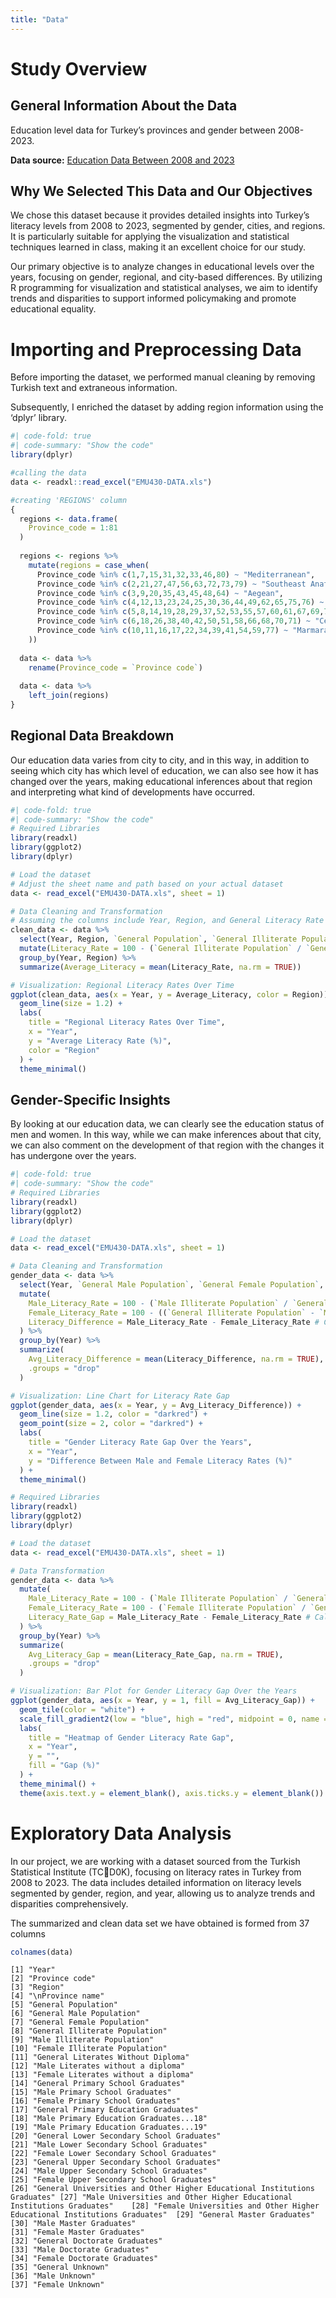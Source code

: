 ```yaml
---
title: "Data"
---
```


# **Study Overview**

## General Information About the Data

Education level data for Turkey's provinces and gender between 2008-2023.

**Data source:** [Education Data Between 2008 and 2023](https://data.tuik.gov.tr/Bulten/Index?p=Ulusal-Egitim-Istatistikleri-2023-53444#:~:text=Okuma%20yazma%20bilen%20oran%C4%B1%20%97,99%2C2'ye%20y%C3%BCkseldi.){.download-button}

## Why We Selected This Data and Our Objectives

We chose this dataset because it provides detailed insights into Turkey's literacy levels from 2008 to 2023, segmented by gender, cities, and regions. It is particularly suitable for applying the visualization and statistical techniques learned in class, making it an excellent choice for our study.

Our primary objective is to analyze changes in educational levels over the years, focusing on gender, regional, and city-based differences. By utilizing R programming for visualization and statistical analyses, we aim to identify trends and disparities to support informed policymaking and promote educational equality.

# Importing and Preprocessing Data

Before importing the dataset, we performed manual cleaning by removing Turkish text and extraneous information.

Subsequently, I enriched the dataset by adding region information using the 'dplyr' library.

```r
#| code-fold: true
#| code-summary: "Show the code"
library(dplyr)

#calling the data
data <- readxl::read_excel("EMU430-DATA.xls")

#creating 'REGIONS' column
{
  regions <- data.frame(
    Province_code = 1:81
  )
  
  regions <- regions %>% 
    mutate(regions = case_when(
      Province_code %in% c(1,7,15,31,32,33,46,80) ~ "Mediterranean",
      Province_code %in% c(2,21,27,47,56,63,72,73,79) ~ "Southeast Anatolia",
      Province_code %in% c(3,9,20,35,43,45,48,64) ~ "Aegean",
      Province_code %in% c(4,12,13,23,24,25,30,36,44,49,62,65,75,76) ~ "Eastern Anatolia",
      Province_code %in% c(5,8,14,19,28,29,37,52,53,55,57,60,61,67,69,74,78,81) ~ "Black Sea",
      Province_code %in% c(6,18,26,38,40,42,50,51,58,66,68,70,71) ~ "Central Anatolia",
      Province_code %in% c(10,11,16,17,22,34,39,41,54,59,77) ~ "Marmara",
    ))
  
  data <- data %>%
    rename(Province_code = `Province code`)
  
  data <- data %>%
    left_join(regions)
}
```

## **Regional Data Breakdown**

Our education data varies from city to city, and in this way, in addition to seeing which city has which level of education, we can also see how it has changed over the years, making educational inferences about that region and interpreting what kind of developments have occurred.

```r
#| code-fold: true
#| code-summary: "Show the code"
# Required Libraries
library(readxl)
library(ggplot2)
library(dplyr)

# Load the dataset
# Adjust the sheet name and path based on your actual dataset
data <- read_excel("EMU430-DATA.xls", sheet = 1)

# Data Cleaning and Transformation
# Assuming the columns include Year, Region, and General Literacy Rate
clean_data <- data %>%
  select(Year, Region, `General Population`, `General Illiterate Population`) %>%
  mutate(Literacy_Rate = 100 - (`General Illiterate Population` / `General Population`) * 100) %>%
  group_by(Year, Region) %>%
  summarize(Average_Literacy = mean(Literacy_Rate, na.rm = TRUE))

# Visualization: Regional Literacy Rates Over Time
ggplot(clean_data, aes(x = Year, y = Average_Literacy, color = Region)) +
  geom_line(size = 1.2) +
  labs(
    title = "Regional Literacy Rates Over Time",
    x = "Year",
    y = "Average Literacy Rate (%)",
    color = "Region"
  ) +
  theme_minimal()
```

## **Gender-Specific Insights**

By looking at our education data, we can clearly see the education status of men and women. In this way, while we can make inferences about that city, we can also comment on the development of that region with the changes it has undergone over the years.

```r
#| code-fold: true
#| code-summary: "Show the code"
# Required Libraries
library(readxl)
library(ggplot2)
library(dplyr)

# Load the dataset
data <- read_excel("EMU430-DATA.xls", sheet = 1)

# Data Cleaning and Transformation
gender_data <- data %>%
  select(Year, `General Male Population`, `General Female Population`, `Male Illiterate Population`, `General Illiterate Population`) %>%
  mutate(
    Male_Literacy_Rate = 100 - (`Male Illiterate Population` / `General Male Population`) * 100,
    Female_Literacy_Rate = 100 - ((`General Illiterate Population` - `Male Illiterate Population`) / `General Female Population`) * 100,
    Literacy_Difference = Male_Literacy_Rate - Female_Literacy_Rate # Calculate the gender literacy gap
  ) %>%
  group_by(Year) %>%
  summarize(
    Avg_Literacy_Difference = mean(Literacy_Difference, na.rm = TRUE),
    .groups = "drop"
  )

# Visualization: Line Chart for Literacy Rate Gap
ggplot(gender_data, aes(x = Year, y = Avg_Literacy_Difference)) +
  geom_line(size = 1.2, color = "darkred") +
  geom_point(size = 2, color = "darkred") +
  labs(
    title = "Gender Literacy Rate Gap Over the Years",
    x = "Year",
    y = "Difference Between Male and Female Literacy Rates (%)"
  ) +
  theme_minimal()

```

```r
# Required Libraries
library(readxl)
library(ggplot2)
library(dplyr)

# Load the dataset
data <- read_excel("EMU430-DATA.xls", sheet = 1)

# Data Transformation
gender_data <- data %>%
  mutate(
    Male_Literacy_Rate = 100 - (`Male Illiterate Population` / `General Male Population`) * 100,
    Female_Literacy_Rate = 100 - (`Female Illiterate Population` / `General Female Population`) * 100,
    Literacy_Rate_Gap = Male_Literacy_Rate - Female_Literacy_Rate # Calculate the gap
  ) %>%
  group_by(Year) %>%
  summarize(
    Avg_Literacy_Gap = mean(Literacy_Rate_Gap, na.rm = TRUE),
    .groups = "drop"
  )

# Visualization: Bar Plot for Gender Literacy Gap Over the Years
ggplot(gender_data, aes(x = Year, y = 1, fill = Avg_Literacy_Gap)) +
  geom_tile(color = "white") +
  scale_fill_gradient2(low = "blue", high = "red", midpoint = 0, name = "Gap (%)") +
  labs(
    title = "Heatmap of Gender Literacy Rate Gap",
    x = "Year",
    y = "",
    fill = "Gap (%)"
  ) +
  theme_minimal() +
  theme(axis.text.y = element_blank(), axis.ticks.y = element_blank())
```

# **Exploratory Data Analysis**

In our project, we are working with a dataset sourced from the Turkish Statistical Institute (TCD0K), focusing on literacy rates in Turkey from 2008 to 2023. The data includes detailed information on literacy levels segmented by gender, region, and year, allowing us to analyze trends and disparities comprehensively.

The summarized and clean data set we have obtained is formed from 37 columns

```r
colnames(data)
```

```         
[1] "Year"                                                                      [2] "Province code"                                                             [3] "Region"                                                                    [4] "\nProvince name"                                                           [5] "General Population"                                                        [6] "General Male Population"                                                   [7] "General Female Population"                                                 [8] "General Illiterate Population"                                             [9] "Male Illiterate Population"                                               [10] "Female Illiterate Population"                                             [11] "General Literates Without Diploma"                                        [12] "Male Literates without a diploma"                                         [13] "Female Literates without a diploma"                                       [14] "General Primary School Graduates"                                         [15] "Male Primary School Graduates"                                            [16] "Female Primary School Graduates"                                          [17] "General Primary Education Graduates"                                      [18] "Male Primary Education Graduates...18"                                    [19] "Male Primary Education Graduates...19"                                    [20] "General Lower Secondary School Graduates"                                 [21] "Male Lower Secondary School Graduates"                                    [22] "Female Lower Secondary School Graduates"                                  [23] "General Upper Secondary School Graduates"                                 [24] "Male Upper Secondary School Graduates"                                    [25] "Female Upper Secondary School Graduates"                                  [26] "General Universities and Other Higher Educational Institutions Graduates" [27] "Male Universities and Other Higher Educational Institutions Graduates"    [28] "Female Universities and Other Higher Educational Institutions Graduates"  [29] "General Master Graduates"                                                 [30] "Male Master Graduates"                                                    [31] "Female Master Graduates"                                                  [32] "General Doctorate Graduates"                                              [33] "Male Doctorate Graduates"                                                 [34] "Female Doctorate Graduates"                                               [35] "General Unknown"                                                          [36] "Male Unknown"                                                             [37] "Female Unknown"      
```
